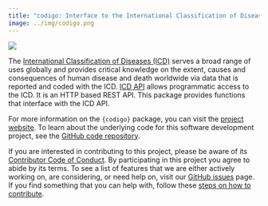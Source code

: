 ```yaml
---
title: "codigo: Interface to the International Classification of Diseases (ICD) API"
image: ../img/codigo.png
---
```


::: column-margin
[![](../img/codigo.png)](https://oxford-ihtm.io/codigo/)
:::

The [International Classification of Diseases (ICD)](https://www.who.int/standards/classifications/classification-of-diseases) serves a broad range of uses globally and provides critical knowledge on the extent, causes and consequences of human disease and death worldwide via data that is reported and coded with the ICD. [ICD API](https://icd.who.int/icdapi) allows programmatic access to the ICD. It is an HTTP based REST API. This package provides functions that interface with the ICD API.

For more information on the `{codigo}` package, you can visit the [project website](https://oxford-ihtm.io/codigo/). To learn about the underlying code for this software development project, see the [GitHub code repository](https://github.com/OxfordIHTM/codigo).

If you are interested in contributing to this project, please be aware of its [Contributor Code of Conduct](https://oxford-ihtm.io/codigo/CODE_OF_CONDUCT.html). By participating in this project you agree to abide by its terms. To see a list of features that we are either actively working on, are considering, or need help on, visit our [GitHub issues](https://github.com/OxfordIHTM/codigo/issues) page. If you find something that you can help with, follow these [steps on how to contribute](https://oxford-ihtm.io/codigo/CONTRIBUTING.html).
